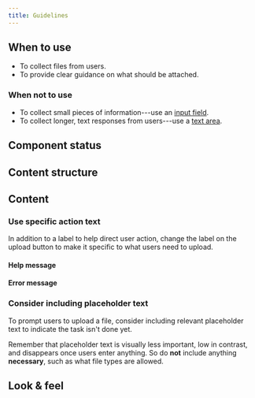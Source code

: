 ```yaml
---
title: Guidelines
---
```



<ReactExample exampleId="InputFile-default" />

## When to use

- To collect files from users.
- To provide clear guidance on what should be attached.

### When not to use

- To collect small pieces of information---use an [input field](/components/input/inputfield/).
- To collect longer, text responses from users---use a [text area](/components/input/textarea/).

## Component status

<ComponentStatus component="InputFile" />

## Content structure

<FigmaFile
  file="4QJZqvBvRrLu6t9mwObCkA"
  node="44%3A1017"
  alt="Label: provides a clear description of what users should upload; placeholder: provides additional info before a file is uploaded; button label: describes the main action and works best when short; help: optionally provides additional help for what's expected."
/>

## Content

<InputLabelsSnippet />

### Use specific action text

In addition to a label to help direct user action,
change the label on the upload button to make it specific to what users need to upload.

<ReactExample exampleId="InputFile-button_label" />

<InputHelpErrorSnippet />

#### Help message

<ReactExample exampleId="InputFile-help" />

#### Error message

<ReactExample exampleId="InputFile-error" />

### Consider including placeholder text

To prompt users to upload a file,
consider including relevant placeholder text to indicate the task isn't done yet.

Remember that placeholder text is visually less important, low in contrast,
and disappears once users enter anything.
So do **not** include anything **necessary**, such as what file types are allowed.

## Look & feel

<InputBackgroundLinkSnippet />
